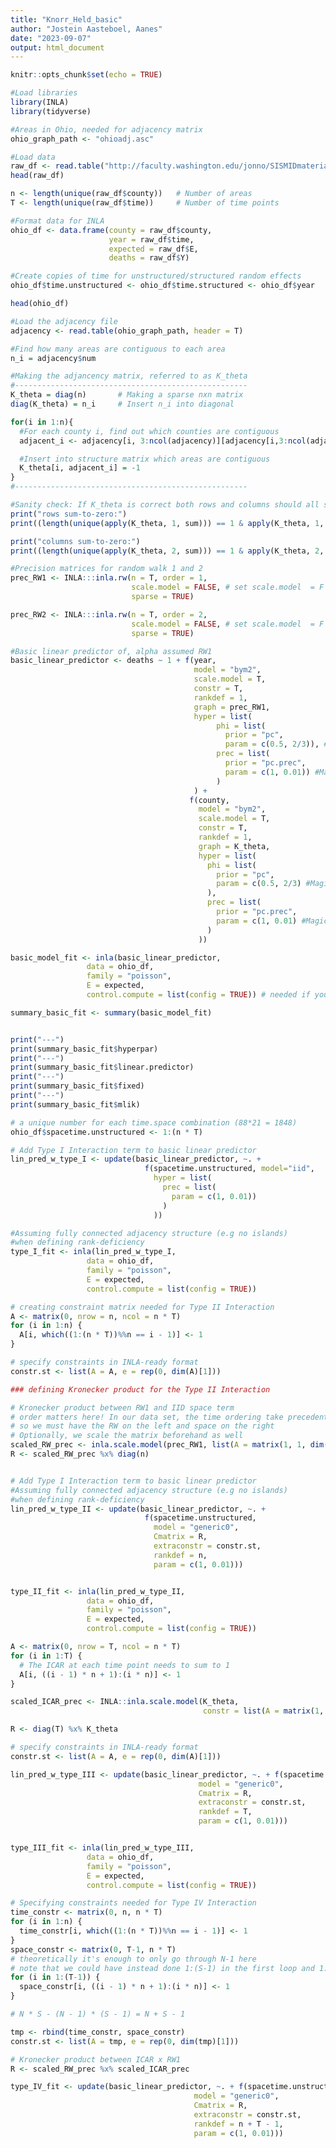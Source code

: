 ```yaml
---
title: "Knorr_Held_basic"
author: "Jostein Aasteboel, Aanes"
date: "2023-09-07"
output: html_document
---
```


```r
knitr::opts_chunk$set(echo = TRUE)

#Load libraries
library(INLA)
library(tidyverse)
```

```r
#Areas in Ohio, needed for adjacency matrix
ohio_graph_path <- "ohioadj.asc"

#Load data
raw_df <- read.table("http://faculty.washington.edu/jonno/SISMIDmaterial/ohiodata2_spacetime.txt",header=T)
head(raw_df)
```

```r
n <- length(unique(raw_df$county))   # Number of areas
T <- length(unique(raw_df$time))     # Number of time points

#Format data for INLA
ohio_df <- data.frame(county = raw_df$county,
                      year = raw_df$time,
                      expected = raw_df$E,
                      deaths = raw_df$Y)

#Create copies of time for unstructured/structured random effects
ohio_df$time.unstructured <- ohio_df$time.structured <- ohio_df$year

head(ohio_df)
```

```r
#Load the adjacency file
adjacency <- read.table(ohio_graph_path, header = T)

#Find how many areas are contiguous to each area
n_i = adjacency$num

#Making the adjancency matrix, referred to as K_theta
#----------------------------------------------------
K_theta = diag(n)       # Making a sparse nxn matrix
diag(K_theta) = n_i     # Insert n_i into diagonal

for(i in 1:n){ 
  #For each county i, find out which counties are contiguous
  adjacent_i <- adjacency[i, 3:ncol(adjacency)][adjacency[i,3:ncol(adjacency)]!=0]

  #Insert into structure matrix which areas are contiguous
  K_theta[i, adjacent_i] = -1
}
#----------------------------------------------------

#Sanity check: If K_theta is correct both rows and columns should all sum-to-zero
print("rows sum-to-zero:")
print((length(unique(apply(K_theta, 1, sum))) == 1 & apply(K_theta, 1, sum)[1] == 0))

print("columns sum-to-zero:")
print((length(unique(apply(K_theta, 2, sum))) == 1 & apply(K_theta, 2, sum)[1] == 0))
```

```r
#Precision matrices for random walk 1 and 2
prec_RW1 <- INLA:::inla.rw(n = T, order = 1, 
                           scale.model = FALSE, # set scale.model  = F because we'll scale in the formula
                           sparse = TRUE)

prec_RW2 <- INLA:::inla.rw(n = T, order = 2, 
                           scale.model = FALSE, # set scale.model  = F because we'll scale in the formula
                           sparse = TRUE)
```

```r
#Basic linear predictor of, alpha assumed RW1
basic_linear_predictor <- deaths ~ 1 + f(year, 
                                         model = "bym2",
                                         scale.model = T, 
                                         constr = T, 
                                         rankdef = 1,
                                         graph = prec_RW1,
                                         hyper = list(
                                              phi = list(
                                                prior = "pc",
                                                param = c(0.5, 2/3)), #Magic number
                                              prec = list(
                                                prior = "pc.prec",
                                                param = c(1, 0.01)) #Magic number
                                              )
                                         ) + 
                                        f(county, 
                                          model = "bym2",
                                          scale.model = T,
                                          constr = T,
                                          rankdef = 1,
                                          graph = K_theta,
                                          hyper = list(
                                            phi = list(
                                              prior = "pc",
                                              param = c(0.5, 2/3) #Magic number
                                            ),
                                            prec = list(
                                              prior = "pc.prec",
                                              param = c(1, 0.01) #Magic number
                                            )
                                          ))
```

```r
basic_model_fit <- inla(basic_linear_predictor,
                 data = ohio_df,
                 family = "poisson",
                 E = expected,
                 control.compute = list(config = TRUE)) # needed if you want to see constraints later
```

```r
summary_basic_fit <- summary(basic_model_fit)


print("---")
print(summary_basic_fit$hyperpar)
print("---")
print(summary_basic_fit$linear.predictor)
print("---")
print(summary_basic_fit$fixed)
print("---")
print(summary_basic_fit$mlik)
```
```r
# a unique number for each time.space combination (88*21 = 1848)
ohio_df$spacetime.unstructured <- 1:(n * T)

# Add Type I Interaction term to basic linear predictor
lin_pred_w_type_I <- update(basic_linear_predictor, ~. + 
                              f(spacetime.unstructured, model="iid", 
                                hyper = list(
                                  prec = list(
                                    param = c(1, 0.01))
                                  )
                                ))

#Assuming fully connected adjacency structure (e.g no islands) 
#when defining rank-deficiency
type_I_fit <- inla(lin_pred_w_type_I,
                 data = ohio_df,
                 family = "poisson",
                 E = expected,
                 control.compute = list(config = TRUE))


```

```r

# creating constraint matrix needed for Type II Interaction
A <- matrix(0, nrow = n, ncol = n * T)
for (i in 1:n) { 
  A[i, which((1:(n * T))%%n == i - 1)] <- 1
}

# specify constraints in INLA-ready format
constr.st <- list(A = A, e = rep(0, dim(A)[1]))

### defining Kronecker product for the Type II Interaction

# Kronecker product between RW1 and IID space term
# order matters here! In our data set, the time ordering take precedent over the space ordering
# so we must have the RW on the left and space on the right
# Optionally, we scale the matrix beforehand as well
scaled_RW_prec <- inla.scale.model(prec_RW1, list(A = matrix(1, 1, dim(prec_RW1)[1]), e = 0))
R <- scaled_RW_prec %x% diag(n)


# Add Type I Interaction term to basic linear predictor
#Assuming fully connected adjacency structure (e.g no islands) 
#when defining rank-deficiency
lin_pred_w_type_II <- update(basic_linear_predictor, ~. + 
                              f(spacetime.unstructured,
                                model = "generic0", 
                                Cmatrix = R,
                                extraconstr = constr.st, 
                                rankdef = n, 
                                param = c(1, 0.01)))


type_II_fit <- inla(lin_pred_w_type_II,
                 data = ohio_df,
                 family = "poisson",
                 E = expected,
                 control.compute = list(config = TRUE))


```

```r
A <- matrix(0, nrow = T, ncol = n * T)
for (i in 1:T) {
  # The ICAR at each time point needs to sum to 1
  A[i, ((i - 1) * n + 1):(i * n)] <- 1
}

scaled_ICAR_prec <- INLA::inla.scale.model(K_theta, 
                                           constr = list(A = matrix(1, 1, dim(K_theta)[1]), e = 0))

R <- diag(T) %x% K_theta 

# specify constraints in INLA-ready format
constr.st <- list(A = A, e = rep(0, dim(A)[1]))

lin_pred_w_type_III <- update(basic_linear_predictor, ~. + f(spacetime.unstructured, 
                                          model = "generic0",
                                          Cmatrix = R,
                                          extraconstr = constr.st, 
                                          rankdef = T, 
                                          param = c(1, 0.01)))


type_III_fit <- inla(lin_pred_w_type_III,
                 data = ohio_df,
                 family = "poisson",
                 E = expected,
                 control.compute = list(config = TRUE))

```

```r
# Specifying constraints needed for Type IV Interaction
time_constr <- matrix(0, n, n * T)
for (i in 1:n) {
  time_constr[i, which((1:(n * T))%%n == i - 1)] <- 1
}
space_constr <- matrix(0, T-1, n * T)
# theoretically it's enough to only go through N-1 here
# note that we could have instead done 1:(S-1) in the first loop and 1:N in the second
for (i in 1:(T-1)) { 
  space_constr[i, ((i - 1) * n + 1):(i * n)] <- 1
}

# N * S - (N - 1) * (S - 1) = N + S - 1

tmp <- rbind(time_constr, space_constr) 
constr.st <- list(A = tmp, e = rep(0, dim(tmp)[1]))

# Kronecker product between ICAR x RW1
R <- scaled_RW_prec %x% scaled_ICAR_prec

type_IV_fit <- update(basic_linear_predictor, ~. + f(spacetime.unstructured, 
                                         model = "generic0",
                                         Cmatrix = R,
                                         extraconstr = constr.st,
                                         rankdef = n + T - 1, 
                                         param = c(1, 0.01)))

```

```r


```

```r


```

```r


```

```r


```

```r


```

```r


```




